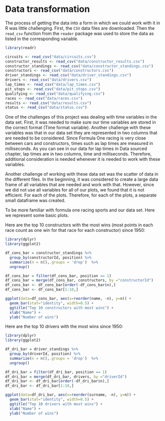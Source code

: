 # Data transformation

The process of getting the data into a form in which we could work with it in R was little challenging. First, the `CSV` data files are downloaded. Then the `read_csv` function from the `reader` package was used to store the data as listed in the corresponding variable.

```r
library(readr)

circuits <- read_csv("data/circuits.csv")
constructor_results <- read_csv("data/constructor_results.csv")
constructor_standings <- read_csv("data/constructor_standings.csv")
constructors <- read_csv("data/constructors.csv")
driver_standings <- read_csv("data/driver_standings.csv")
drivers <- read_csv("data/drivers.csv")
lap_times <- read_csv("data/lap_times.csv")
pit_stops <- read_csv("data/pit_stops.csv")
qualifying <- read_csv("data/qualifying.csv")
races <- read_csv("data/races.csv")
results <- read_csv("data/results.csv")
status <- read_csv("data/status.csv")
```

One of the challenges of this project was dealing with time variables in the data set. First, it was needed to make sure our time variables are stored in the correct format (Time format variable). Another challenge with these variables was that in our data set they are represented in two columns that are needed to be considered. Since Formula One racing is very close between cars and constructors, times such as lap times are measured in milliseconds. As you can see in our data for lap times in Data sourced chapter, lap times are in two columns, time and milliseconds. Therefore, additional consideration is needed whenever it is needed to work with these variables.

Another challenge of working with these data set was the scatter of data in the different files. In the beginning, it was considered to create a large data frame of all variables that are needed and work with that. However, since we did not use all variables for all of our plots, we found that it is not efficient. For each of the plots. Therefore, for each of the plots, a separate small dataframe was created.

To be more familiar with formula one racing sports and our data set. Here we represent some basic plots.

Here are the top 10 constructors with the most wins (most points in each race count as one win for that race for each constructor) since 1950:

```r
library(dplyr)
library(ggplot2)

df_cons_bar = constructor_standings %>%
  group_by(constructorId, position) %>%
  summarize(n = n(),.groups = 'drop')  %>%
  ungroup()

df_cons_bar = filter(df_cons_bar, position == 1)
df_cons_bar = merge(df_cons_bar, constructors, by ="constructorId")
df_cons_bar <- df_cons_bar[order(-df_cons_bar$n),]
df_cons_bar <- df_cons_bar[1:10,]

ggplot(data=df_cons_bar, aes(x=reorder(name, -n), y=n)) +
  geom_bar(stat="identity", width=0.5) +
  ggtitle("Top 10 constructors with most wins") +
  xlab("Name") +
  ylab("Number of wins")

```

Here are the top 10 drivers with the most wins since 1950:

```r
library(dplyr)
library(ggplot2)

df_dri_bar = driver_standings %>%
  group_by(driverId, position) %>%
  summarize(n = n(),.groups = 'drop')  %>%
  ungroup()

df_dri_bar = filter(df_dri_bar, position == 1)
df_dri_bar = merge(df_dri_bar, drivers, by ="driverId")
df_dri_bar <- df_dri_bar[order(-df_dri_bar$n),]
df_dri_bar <- df_dri_bar[1:10,]

ggplot(data=df_dri_bar, aes(x=reorder(surname, -n), y=n)) +
  geom_bar(stat="identity", width=0.5) +
  ggtitle("Top 10 drivers with most wins") +
  xlab("Name") +
  ylab("Number of wins")


```
